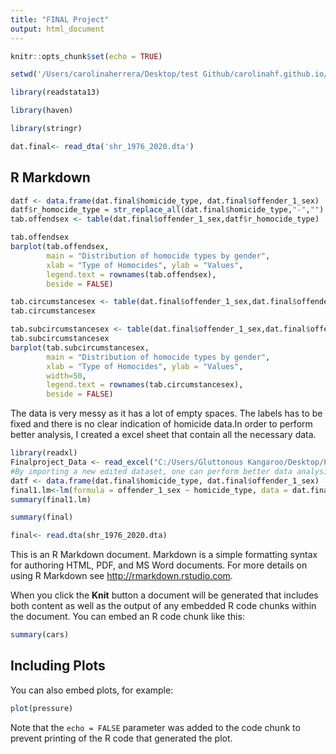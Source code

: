```yaml
---
title: "FINAL Project"
output: html_document
---
```


```r
knitr::opts_chunk$set(echo = TRUE)
```


```r
setwd('/Users/carolinaherrera/Desktop/test Github/carolinahf.github.io/FINAL PROJECT')
```

```r
library(readstata13)
```

```r
library(haven)
```

```r
library(stringr)
```

```r
dat.final<- read_dta('shr_1976_2020.dta')
```
## R Markdown

```r


datf <- data.frame(dat.final$homicide_type, dat.final$offender_1_sex)
datf$r_homocide_type = str_replace_all(dat.final$homicide_type,"-","")
tab.offendsex <- table(dat.final$offender_1_sex,datf$r_homocide_type)

tab.offendsex
barplot(tab.offendsex,
        main = "Distribution of homocide types by gender",
        xlab = "Type of Homocides", ylab = "Values",
        legend.text = rownames(tab.offendsex),
        beside = FALSE)

tab.circumstancesex <- table(dat.final$offender_1_sex,dat.final$offender_1_circumstance)
tab.circumstancesex

tab.subcircumstancesex <- table(dat.final$offender_1_sex,dat.final$offender_1_subcircumstance)
tab.subcircumstancesex
barplot(tab.subcircumstancesex,
        main = "Distribution of homocide types by gender",
        xlab = "Type of Homocides", ylab = "Values",
        width=50,
        legend.text = rownames(tab.circumstancesex),
        beside = FALSE)
```
The data is very messy as it has a lot of empty spaces. The labels has to be fixed and there is no clear indication of homicide data.In order to perform better analysis, I created a excel sheet that contain all the necessary data. 

```r
library(readxl)
Finalproject_Data <- read_excel("C:/Users/Gluttonous Kangaroo/Desktop/Penn Works/CRIM 250/Exam/Final Project/Finalproject Data.xlsx")
#By importing a new edited dataset, one can perform better data analysis on it.#
datf <- data.frame(dat.final$homicide_type, dat.final$offender_1_sex)
final1.lm<-lm(formula = offender_1_sex ~ homicide_type, data = dat.final)
summary(final1.lm)
```



```r
summary(final)
```

```r
final<- read.dta(shr_1976_2020.dta)
```
This is an R Markdown document. Markdown is a simple formatting syntax for authoring HTML, PDF, and MS Word documents. For more details on using R Markdown see <http://rmarkdown.rstudio.com>.

When you click the **Knit** button a document will be generated that includes both content as well as the output of any embedded R code chunks within the document. You can embed an R code chunk like this:

```r
summary(cars)
```

## Including Plots

You can also embed plots, for example:

```r
plot(pressure)
```

Note that the `echo = FALSE` parameter was added to the code chunk to prevent printing of the R code that generated the plot.
